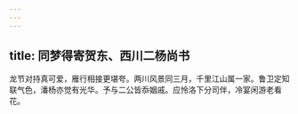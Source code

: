 ```yaml
---
---
---
```

title: 同梦得寄贺东、西川二杨尚书
---



龙节对持真可爱，雁行相接更堪夸。两川风景同三月，千里江山属一家。鲁卫定知联气色，潘杨亦觉有光华。予与二公皆忝姻戚。应怜洛下分司伴，冷宴闲游老看花。
